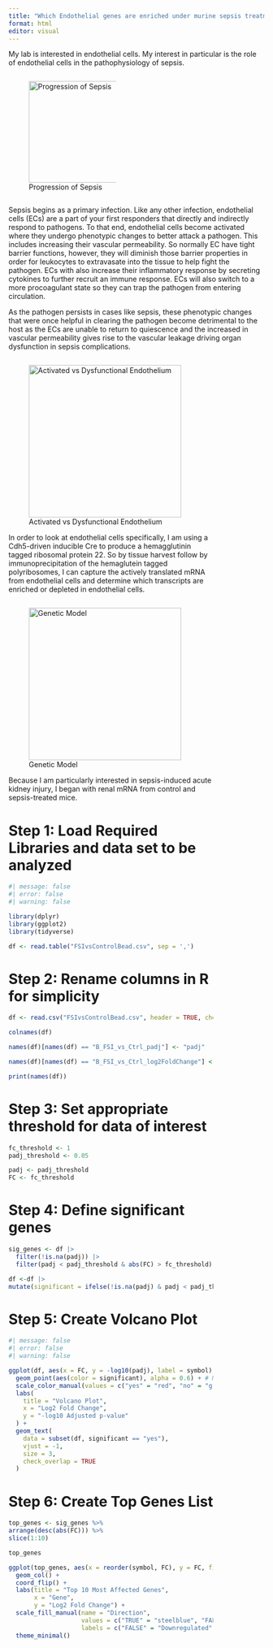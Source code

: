 ```yaml
---
title: "Which Endothelial genes are enriched under murine sepsis treatment?"
format: html
editor: visual
---
```


My lab is interested in endothelial cells. My interest in particular is the role of endothelial cells in the pathophysiology of sepsis.

::: {.column width="50%"}
![Progression of Sepsis](schematic.png){height="200"}
:::

Sepsis begins as a primary infection. Like any other infection, endothelial cells (ECs) are a part of your first responders that directly and indirectly respond to pathogens. To that end, endothelial cells become activated where they undergo phenotypic changes to better attack a pathogen. This includes increasing their vascular permeability. So normally EC have tight barrier functions, however, they will diminish those barrier properties in order for leukocytes to extravasate into the tissue to help fight the pathogen. ECs with also increase their inflammatory response by secreting cytokines to further recruit an immune response. ECs will also switch to a more procoagulant state so they can trap the pathogen from entering circulation.

As the pathogen persists in cases like sepsis, these phenotypic changes that were once helpful in clearing the pathogen become detrimental to the host as the ECs are unable to return to quiescence and the increased in vascular permeability gives rise to the vascular leakage driving organ dysfunction in sepsis complications.

:::: {.column width="80%"}
![Activated vs Dysfunctional Endothelium](ActivatedvsDysfunction.png){height="300"}

In order to look at endothelial cells specifically, I am using a Cdh5-driven inducible Cre to produce a hemagglutinin tagged ribosomal protein 22. So by tissue harvest follow by immunoprecipitation of the hemaglutein tagged polyribosomes, I can capture the actively translated mRNA from endothelial cells and determine which transcripts are enriched or depleted in endothelial cells.

::: {.column width="100%"}
![Genetic Model](MouseModel.png){height="300"}

Because I am particularly interested in sepsis-induced acute kidney injury, I began with renal mRNA from control and sepsis-treated mice.

# Step 1: Load Required Libraries and data set to be analyzed

```r
#| message: false
#| error: false
#| warning: false

library(dplyr)
library(ggplot2)
library(tidyverse)

df <- read.table("FSIvsControlBead.csv", sep = ',')
```

# Step 2: Rename columns in R for simplicity

```r
df <- read.csv("FSIvsControlBead.csv", header = TRUE, check.names = TRUE)

colnames(df)

names(df)[names(df) == "B_FSI_vs_Ctrl_padj"] <- "padj"

names(df)[names(df) == "B_FSI_vs_Ctrl_log2FoldChange"] <- "FC"

print(names(df))

```

# Step 3: Set appropriate threshold for data of interest

```r
fc_threshold <- 1
padj_threshold <- 0.05

padj <- padj_threshold
FC <- fc_threshold

```

# Step 4: Define significant genes

```r
sig_genes <- df |> 
  filter(!is.na(padj)) |> 
  filter(padj < padj_threshold & abs(FC) > fc_threshold)

df <-df |>
mutate(significant = ifelse(!is.na(padj) & padj < padj_threshold & abs (FC) > fc_threshold, "yes", "no"))

```

# Step 5: Create Volcano Plot

```r
#| message: false
#| error: false
#| warning: false

ggplot(df, aes(x = FC, y = -log10(padj), label = symbol)) +
  geom_point(aes(color = significant), alpha = 0.6) + # Move color here
  scale_color_manual(values = c("yes" = "red", "no" = "gray")) +
  labs(
    title = "Volcano Plot",
    x = "Log2 Fold Change",
    y = "-log10 Adjusted p-value"
  ) +
  geom_text(
    data = subset(df, significant == "yes"),
    vjust = -1,
    size = 3,
    check_overlap = TRUE
  )

```

# Step 6: Create Top Genes List

```r
top_genes <- sig_genes %>%
arrange(desc(abs(FC))) %>%
slice(1:10)

top_genes

ggplot(top_genes, aes(x = reorder(symbol, FC), y = FC, fill = FC > 0)) + 
  geom_col() + 
  coord_flip() + 
  labs(title = "Top 10 Most Affected Genes", 
       x = "Gene", 
       y = "Log2 Fold Change") + 
  scale_fill_manual(name = "Direction", 
                    values = c("TRUE" = "steelblue", "FALSE" = "salmon"), 
                    labels = c("FALSE" = "Downregulated", "TRUE" = "Upregulated")) + 
  theme_minimal()

```
:::
::::
